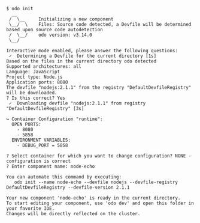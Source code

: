 ```console
$ odo init
  __
 /  \__     Initializing a new component
 \__/  \    Files: Source code detected, a Devfile will be determined based upon source code autodetection
 /  \__/    odo version: v3.14.0
 \__/

Interactive mode enabled, please answer the following questions:
 ✓  Determining a Devfile for the current directory [1s]
Based on the files in the current directory odo detected
Supported architectures: all
Language: JavaScript
Project type: Node.js
Application ports: 8080
The devfile "nodejs:2.1.1" from the registry "DefaultDevfileRegistry" will be downloaded.
? Is this correct? Yes
 ✓  Downloading devfile "nodejs:2.1.1" from registry "DefaultDevfileRegistry" [3s]

↪ Container Configuration "runtime":
  OPEN PORTS:
    - 8080
    - 5858
  ENVIRONMENT VARIABLES:
    - DEBUG_PORT = 5858

? Select container for which you want to change configuration? NONE - configuration is correct
? Enter component name: node-echo

You can automate this command by executing:
   odo init --name node-echo --devfile nodejs --devfile-registry DefaultDevfileRegistry --devfile-version 2.1.1

Your new component 'node-echo' is ready in the current directory.
To start editing your component, use 'odo dev' and open this folder in your favorite IDE.
Changes will be directly reflected on the cluster.
```